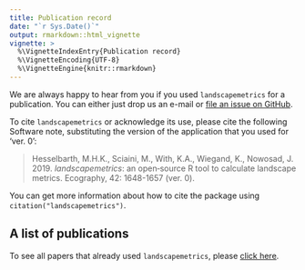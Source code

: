 ```yaml
---
title: Publication record
date: "`r Sys.Date()`"
output: rmarkdown::html_vignette
vignette: >
  %\VignetteIndexEntry{Publication record}
  %\VignetteEncoding{UTF-8}
  %\VignetteEngine{knitr::rmarkdown}
---
```


We are always happy to hear from you if you used `landscapemetrics` for a publication. You can either just drop us an e-mail or [file an issue on GitHub](https://github.com/r-spatialecology/landscapemetrics/issues/new/).

To cite `landscapemetrics` or acknowledge its use, please cite the following Software note, substituting the version of the application that you used for ‘ver. 0’: 

<p>

> Hesselbarth, M.H.K., Sciaini, M., With, K.A., Wiegand, K., Nowosad, J. 2019.
*landscapemetrics*: an open‐source R tool to calculate landscape metrics. Ecography, 42: 1648-1657 (ver. 0).

</p>

You can get more information about how to cite the package using `citation("landscapemetrics")`.

## A list of publications

To see all papers that already used `landscapemetrics`, please [click here](https://scholar.google.com/scholar?start=0&hl=en&scisbd=2&as_sdt=80000005&cites=2286255906926357874&scipsc=).
